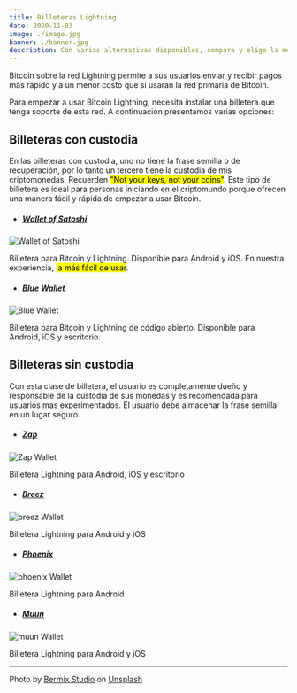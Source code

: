 ```yaml
---
title: Billeteras Lightning
date: 2020-11-03
image: ./image.jpg
banner: ./banner.jpg
description: Con varias alternativas disponibles, compara y elige la mejor billetera para tí.
---
```


Bitcoin sobre la red Lightning permite a sus usuarios enviar y recibir pagos más rápido y a un menor costo que si usaran la red primaria de Bitcoin.

Para empezar a usar Bitcoin Lightning, necesita instalar una billetera que tenga soporte de esta red. A continuación presentamos varias opciones:


## Billeteras con custodia

En las billeteras con custodia, uno no tiene la frase semilla o de recuperación, por lo tanto un tercero tiene la custodia de mis criptomonedas. 
Recuerden <mark>"Not your keys, not your coins"</mark>. Este tipo de billetera es ideal para personas iniciando en el criptomundo porque ofrecen una 
manera fácil y rápida de empezar a usar Bitcoin.


-   ##### [Wallet of Satoshi](https://www.walletofsatoshi.com/)

![Wallet of Satoshi](satoshi.png)

Billetera para Bitcoin y Lightning. Disponible para Android y iOS. En nuestra experiencia, <mark>la más fácil de usar</mark>. 


-   ##### [Blue Wallet](https://bluewallet.io/)

![Blue Wallet](blue.png)

Billetera para Bitcoin y Lightning de código abierto. Disponible para Android, iOS y escritorio.

## Billeteras sin custodia

Con esta clase de billetera, el usuario es completamente dueño y responsable de la custodia de sus monedas y es recomendada para usuarios mas
experimentados. El usuario debe almacenar la frase semilla en un lugar seguro.

-   ##### [Zap](http://zaphq.io/)

![Zap Wallet](zap.png)

Billetera Lightning para Android, iOS y escritorio

-   ##### [Breez](https://breez.technology/)

![breez Wallet](breez.png)

Billetera Lightning para Android y iOS

-   ##### [Phoenix](https://phoenix.acinq.co/)

![phoenix Wallet](phoenix.png)

Billetera Lightning para Android

-   ##### [Muun](https://muun.com/)

![muun Wallet](muun.png)

Billetera Lightning para Android y iOS


---

Photo by <a href="https://unsplash.com/@bermixstudio?utm_source=unsplash&utm_medium=referral&utm_content=creditCopyText">Bermix Studio</a> on <a href="https://unsplash.com/s/photos/bitcoin?utm_source=unsplash&utm_medium=referral&utm_content=creditCopyText">Unsplash</a>
  
